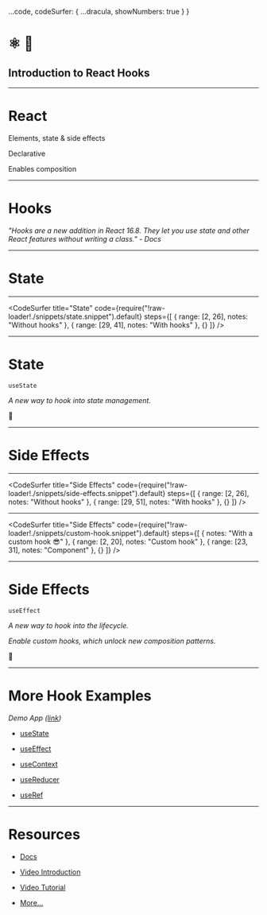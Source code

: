 
  ...code,
  codeSurfer: {
    ...dracula,
    showNumbers: true
  }
}

<Head>
  <title>Introduction to React Hooks</title>
</Head>

# ⚛️ 🎣

## Introduction to React Hooks

---

# React

<Appear>
  <p>Elements, state & side effects</p>
  <p>Declarative</p>
  <p>Enables composition</p>
</Appear>

---

# Hooks

_"Hooks are a new addition in React 16.8. They let you use state and other React features without writing a class." - Docs_

---


# State

<Counter />

---

<CodeSurfer
 title="State"
  code={require("!raw-loader!./snippets/state.snippet").default}
  steps={[
    { range: [2, 26], notes: "Without hooks" },
    { range: [29, 41], notes: "With hooks" },
    {}
  ]}
/>

---

# State

`useState`

_A new way to hook into state management._

🎉

---


# Side Effects

<MousePosition />

---

<CodeSurfer
 title="Side Effects"
  code={require("!raw-loader!./snippets/side-effects.snippet").default}
   steps={[
    { range: [2, 26], notes: "Without hooks" },
    { range: [29, 51], notes: "With hooks" },
    {}
  ]}
/>

---

<CodeSurfer
 title="Side Effects"
  code={require("!raw-loader!./snippets/custom-hook.snippet").default}
   steps={[
    { notes: "With a custom hook 😎" },
    { range: [2, 20], notes: "Custom hook" },
    { range: [23, 31], notes: "Component" },
    {}
  ]}
/>

---

# Side Effects

`useEffect`

_A new way to hook into the lifecycle._

_Enable custom hooks, which unlock new composition patterns._

🎉

---

# More Hook Examples

 _Demo App ([link](https://github.com/colinrcummings/react-suspense-hooks-todo-app))_

- [useState](https://github.com/colinrcummings/react-suspense-hooks-todo-app/search?q=useState&unscoped_q=useState)

- [useEffect](https://github.com/colinrcummings/react-suspense-hooks-todo-app/search?q=useEffect&unscoped_q=useEffect)

- [useContext](https://github.com/colinrcummings/react-suspense-hooks-todo-app/search?q=useContext&unscoped_q=useContext)

- [useReducer](https://github.com/colinrcummings/react-suspense-hooks-todo-app/search?q=useReducer&unscoped_q=useReducer)

- [useRef](https://github.com/colinrcummings/react-suspense-hooks-todo-app/search?q=useRef&unscoped_q=useRef)
---

# Resources

- [Docs](https://reactjs.org/docs/hooks-intro.html)

- [Video Introduction](https://www.youtube.com/watch?v=dpw9EHDh2bM)

- [Video Tutorial](https://egghead.io/courses/simplify-react-apps-with-react-hooks)

- [More...](https://github.com/glauberfc/awesome-react-hooks)
